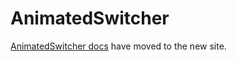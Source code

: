 
<Meta title="Components/Utilities/AnimatedSwitcher" />

# AnimatedSwitcher

[AnimatedSwitcher docs](https://atlantis.getjobber.com/components/AnimatedSwitcher) have moved to the new site.
